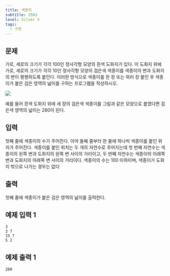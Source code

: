 ```yaml
---
title: 색종이
subtitle: 2563
level: Silver V
tags:
  - 구현
---
```


## 문제

가로, 세로의 크기가 각각 100인 정사각형 모양의 흰색 도화지가 있다. 이 도화지 위에 가로, 세로의 크기가 각각 10인 정사각형 모양의 검은색 색종이를 색종이의 변과 도화지의 변이 평행하도록 붙인다. 이러한 방식으로 색종이를 한 장 또는 여러 장 붙인 후 색종이가 붙은 검은 영역의 넓이를 구하는 프로그램을 작성하시오.

![](https://u.acmicpc.net/6000c956-1b07-4913-83c3-72eda18fa1d1/Screen%20Shot%202021-06-23%20at%2012.27.04%20PM.png)

예를 들어 흰색 도화지 위에 세 장의 검은색 색종이를 그림과 같은 모양으로 붙였다면 검은색 영역의 넓이는 260이 된다.

## 입력

첫째 줄에 색종이의 수가 주어진다. 이어 둘째 줄부터 한 줄에 하나씩 색종이를 붙인 위치가 주어진다. 색종이를 붙인 위치는 두 개의 자연수로 주어지는데 첫 번째 자연수는 색종이의 왼쪽 변과 도화지의 왼쪽 변 사이의 거리이고, 두 번째 자연수는 색종이의 아래쪽 변과 도화지의 아래쪽 변 사이의 거리이다. 색종이의 수는 100 이하이며, 색종이가 도화지 밖으로 나가는 경우는 없다

## 출력

첫째 줄에 색종이가 붙은 검은 영역의 넓이를 출력한다.

## 예제 입력 1

```
3
3 7
15 7
5 2
```

## 예제 출력 1

```
260
```
